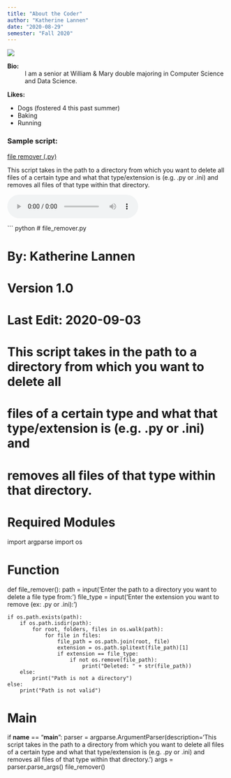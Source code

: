 ```yaml
---
title: "About the Coder"
author: "Katherine Lannen"
date: "2020-08-29"
semester: "Fall 2020"
---
```


![](https://i.pinimg.com/736x/ce/53/c5/ce53c5bcd350ba856e5c53c343376fb2.jpg)

**Bio:**
: I am a senior at William & Mary double majoring in Computer Science and Data Science.

**Likes:**

- Dogs (fostered 4 this past summer)
- Baking
- Running

### Sample script:

[file remover (.py)](scripts/file_remover.py)

This script takes in the path to a directory from which you want to delete all
files of a certain type and what that type/extension is (e.g. .py or .ini) and
removes all files of that type within that directory.

<audio controls>
<source src="audio/file_remover.mp3">
</audio>

``` python

# file_remover.py

# By: Katherine Lannen

# Version 1.0

# Last Edit: 2020-09-03

# This script takes in the path to a directory from which you want to delete all
# files of a certain type and what that type/extension is (e.g. .py or .ini) and
# removes all files of that type within that directory.

####################
# Required Modules  #
####################
import argparse
import os

####################
#    Function      #
####################
def file_remover():
    path = input('Enter the path to a directory you want to delete a file type from: ')
    file_type = input('Enter the extension you want to remove (ex: .py or .ini): ')

    if os.path.exists(path):
        if os.path.isdir(path):
            for root, folders, files in os.walk(path):
                for file in files:
                    file_path = os.path.join(root, file)
                    extension = os.path.splitext(file_path)[1]
                    if extension == file_type:
                        if not os.remove(file_path):
                            print("Deleted: " + str(file_path))
        else:
            print("Path is not a directory")
    else:
        print("Path is not valid")

##################
#      Main       #
###################
if __name__ == "__main__":
    parser = argparse.ArgumentParser(description='This script takes in the path to a directory from which you want to delete all files of a certain type and what that type/extension is (e.g. .py or .ini) and removes all files of that type within that directory.')
    args = parser.parse_args()
    file_remover()
